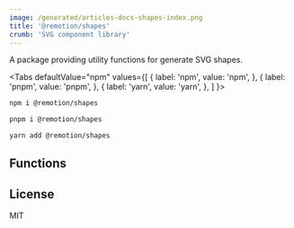```yaml
---
image: /generated/articles-docs-shapes-index.png
title: '@remotion/shapes'
crumb: 'SVG component library'
---
```



A package providing utility functions for generate SVG shapes.


<Tabs
defaultValue="npm"
values={[
{ label: 'npm', value: 'npm', },
{ label: 'pnpm', value: 'pnpm', },
{ label: 'yarn', value: 'yarn', },
]
}>
<TabItem value="npm">

```bash
npm i @remotion/shapes
```

  </TabItem>

  <TabItem value="pnpm">

```bash
pnpm i @remotion/shapes
```

  </TabItem>

  <TabItem value="yarn">

```bash
yarn add @remotion/shapes
```

  </TabItem>
</Tabs>

## Functions

<TableOfContents />

## License

MIT
